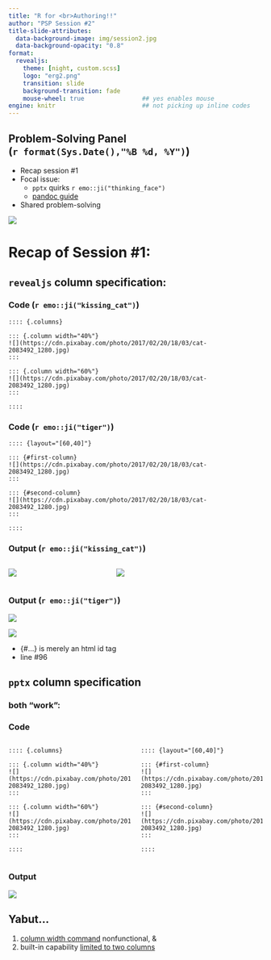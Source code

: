```yaml
---
title: "R for <br>Authoring!!"
author: "PSP Session #2"
title-slide-attributes: 
  data-background-image: img/session2.jpg
  data-background-opacity: "0.8"
format:
  revealjs:
    theme: [night, custom.scss]
    logo: "erg2.png"
    transition: slide
    background-transition: fade
    mouse-wheel: true                ## yes enables mouse
engine: knitr                        ## not picking up inline codes
---
```


## Problem-Solving Panel <br>(`r format(Sys.Date(),"%B %d, %Y")`)

:::: {layout="[40,60]"}

::: {.first-column}

+   Recap session #1
+   Focal issue: 
    + `pptx` quirks `r emo::ji("thinking_face")`
    + [pandoc guide](https://pandoc.org/MANUAL.html#structuring-the-slide-show)
+   Shared problem-solving

:::

::: {.second-column}
![](img/title1.JPG)
:::

::::

# Recap of Session #1:

## `revealjs` column specification:

::::: {.panel-tabset}

### Code (`r emo::ji("kissing_cat")`)

```
:::: {.columns}

::: {.column width="40%"}
![](https://cdn.pixabay.com/photo/2017/02/20/18/03/cat-2083492_1280.jpg)
:::

::: {.column width="60%"}
![](https://cdn.pixabay.com/photo/2017/02/20/18/03/cat-2083492_1280.jpg)
:::

::::
```
### Code (`r emo::ji("tiger")`)

```
:::: {layout="[60,40]"}

::: {#first-column}
![](https://cdn.pixabay.com/photo/2017/02/20/18/03/cat-2083492_1280.jpg)
:::

::: {#second-column}
![](https://cdn.pixabay.com/photo/2017/02/20/18/03/cat-2083492_1280.jpg)
:::

::::
```

### Output (`r emo::ji("kissing_cat")`)

:::: {.columns}

::: {.column width="40%"}
![](https://cdn.pixabay.com/photo/2017/02/20/18/03/cat-2083492_1280.jpg)
:::

::: {.column width="60%"}
![](https://cdn.pixabay.com/photo/2017/02/20/18/03/cat-2083492_1280.jpg)
:::

::::

### Output (`r emo::ji("tiger")`)

:::: {layout="[60,40]"}

::: {#first-column}
![](https://cdn.pixabay.com/photo/2017/02/20/18/03/cat-2083492_1280.jpg)
:::

::: {#second-column}
![](https://cdn.pixabay.com/photo/2017/02/20/18/03/cat-2083492_1280.jpg)  

+ {#...} is merely an html id tag
+ line #96

:::

::::

:::::

## `pptx` column specification
### both "work": 

::::: {.panel-tabset}

### Code

::::{.columns}

::: {.column width="50%"}

```
:::: {.columns}

::: {.column width="40%"}
![](https://cdn.pixabay.com/photo/2017/02/20/18/03/cat-2083492_1280.jpg)
:::

::: {.column width="60%"}
![](https://cdn.pixabay.com/photo/2017/02/20/18/03/cat-2083492_1280.jpg)
:::

::::
```
:::

::: {.column width="50%"}

```
:::: {layout="[60,40]"}

::: {#first-column}
![](https://cdn.pixabay.com/photo/2017/02/20/18/03/cat-2083492_1280.jpg)
:::

::: {#second-column}
![](https://cdn.pixabay.com/photo/2017/02/20/18/03/cat-2083492_1280.jpg)
:::

::::
```
::: 

::::

### Output

![](img/pptxkittens.png)

:::::

## Yabut...

1. [column width command](https://quarto.org/docs/presentations/powerpoint.html#multiple-columns) nonfunctional, & 
2. built-in capability [limited to two columns](https://quarto.org/docs/presentations/powerpoint.html)